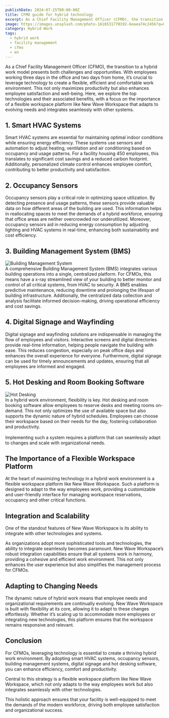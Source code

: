 ```yaml
---
publishDate: 2024-07-25T00:00:00Z
title: CFMO guide for hybrid technology
excerpt: As a Chief Facility Management Officer (CFMO), the transition to a hybrid work model presents both challenges and opportunities. 
image: https://images.unsplash.com/photo-1616531770192-6eaea74c2456?q=80&w=3870&auto=format&fit=crop&ixlib=rb-4.0.3&ixid=M3wxMjA3fDB8MHxwaG90by1wYWdlfHx8fGVufDB8fHx8fA%3D%3D
category: Hybrid Work
tags:
  - hybrid work
  - facility management
  - cfmo
  - en
---
```


As a Chief Facility Management Officer (CFMO), the transition to a hybrid work model presents both challenges and opportunities. With employees working three days in the office and two days from home, it’s crucial to leverage technology to create a flexible, efficient and comfortable work environment. This not only maximizes productivity but also enhances employee satisfaction and well-being. Here, we explore the top technologies and their associated benefits, with a focus on the importance of a flexible workspace platform like New Wave Workspace that adapts to evolving needs and integrates seamlessly with other systems.

## 1. Smart HVAC Systems

Smart HVAC systems are essential for maintaining optimal indoor conditions while ensuring energy efficiency. These systems use sensors and automation to adjust heating, ventilation and air conditioning based on occupancy and usage patterns. For a facility housing 450 employees, this translates to significant cost savings and a reduced carbon footprint. Additionally, personalized climate control enhances employee comfort, contributing to better productivity and satisfaction.

## 2. Occupancy Sensors

Occupancy sensors play a critical role in optimizing space utilization. By detecting presence and usage patterns, these sensors provide valuable data on how different areas of the building are used. This information helps in reallocating spaces to meet the demands of a hybrid workforce, ensuring that office areas are neither overcrowded nor underutilized. Moreover, occupancy sensors aid in reducing energy consumption by adjusting lighting and HVAC systems in real-time, enhancing both sustainability and cost efficiency.

## 3. Building Management System (BMS)

<div class="flex flex-col md:flex-row items-center md:space-x-5">
  <div class="w-full md:w-1/3 mb-4 md:mb-0">
    <Image 
      src={bmsImage}
      alt="Building Management System"
    />
  </div>
  <div class="w-full md:w-2/3">
    A comprehensive Building Management System (BMS) integrates various building operations into a single, centralized platform. For CFMOs, this means have a x-ray streamlined view of your building to better monitor and control of all critical systems, from HVAC to security. A BMS enables predictive maintenance, reducing downtime and prolonging the lifespan of building infrastructure. Additionally, the centralized data collection and analysis facilitate informed decision-making, driving operational efficiency and cost savings.
  </div>
</div>

## 4. Digital Signage and Wayfinding

Digital signage and wayfinding solutions are indispensable in managing the flow of employees and visitors. Interactive screens and digital directories provide real-time information, helping people navigate the building with ease. This reduces congestion, especially on peak office days and enhances the overall experience for everyone. Furthermore, digital signage can be used for timely announcements and updates, ensuring that all employees are informed and engaged.

## 5. Hot Desking and Room Booking Software

<div class="flex flex-col md:flex-row items-center md:space-x-5">
  <div class="w-full md:w-1/3 mb-4 md:mb-0">
    <Image 
      src={hybridImage}
      alt="Hot Desking"
    />
  </div>
  <div class="w-full md:w-2/3">
    In a hybrid work environment, flexibility is key. Hot desking and room booking software allow employees to reserve desks and meeting rooms on-demand. This not only optimizes the use of available space but also supports the dynamic nature of hybrid schedules. Employees can choose their workspace based on their needs for the day, fostering collaboration and productivity. <br /><br />
    Implementing such a system requires a platform that can seamlessly adapt to changes and scale with organizational needs.
  </div>
</div>

## The Importance of a Flexible Workspace Platform

At the heart of maximizing technology in a hybrid work environment is a flexible workspace platform like New Wave Workspace. Such a platform is designed to adapt to the way employees work, providing a customizable and user-friendly interface for managing workspace reservations, occupancy and other critical functions.

## Integration and Scalability

One of the standout features of New Wave Workspace is its ability to integrate with other technologies and systems. 

As organizations adopt more sophisticated tools and technologies, the ability to integrate seamlessly becomes paramount. New Wave Workspace’s robust integration capabilities ensure that all systems work in harmony, providing a cohesive and efficient work environment. This not only enhances the user experience but also simplifies the management process for CFMOs.

## Adapting to Changing Needs

The dynamic nature of hybrid work means that employee needs and organizational requirements are continually evolving. New Wave Workspace is built with flexibility at its core, allowing it to adapt to these changes effortlessly. Whether it’s scaling up to accommodate more employees or integrating new technologies, this platform ensures that the workspace remains responsive and relevant.

## Conclusion

For CFMOs, leveraging technology is essential to create a thriving hybrid work environment. By adopting smart HVAC systems, occupancy sensors, building management systems, digital signage and hot desking software, you can enhance efficiency, comfort and productivity. 

Central to this strategy is a flexible workspace platform like New Wave Workspace, which not only adapts to the way employees work but also integrates seamlessly with other technologies. 

This holistic approach ensures that your facility is well-equipped to meet the demands of the modern workforce, driving both employee satisfaction and organizational success.

